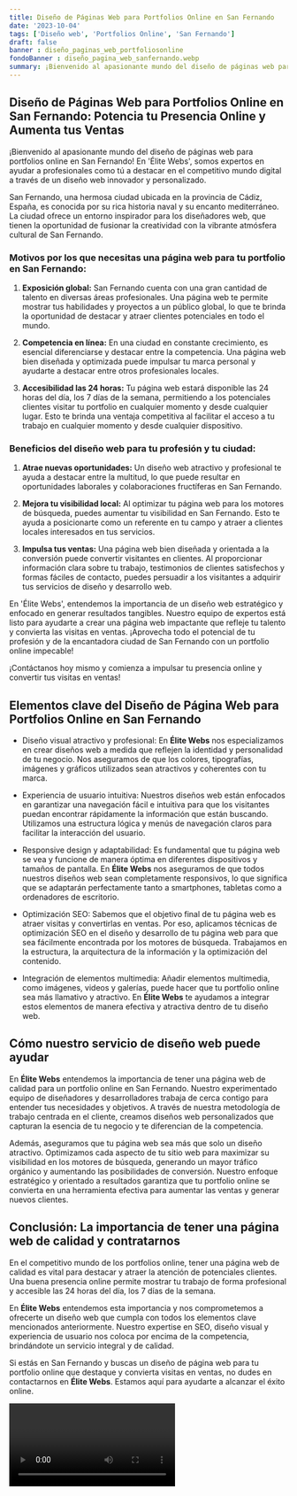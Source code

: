 ```yaml
---
title: Diseño de Páginas Web para Portfolios Online en San Fernando
date: '2023-10-04'
tags: ['Diseño web', 'Portfolios Online', 'San Fernando']
draft: false
banner : diseño_paginas_web_portfoliosonline
fondoBanner : diseño_pagina_web_sanfernando.webp
summary: ¡Bienvenido al apasionante mundo del diseño de páginas web para portfolios online en San Fernando! En 'Élite Webs', somos expertos en ayudar a profesionales como tú a destacar en el competitivo mundo digital a través de un diseño web innovador y personalizado.
---
```


## Diseño de Páginas Web para Portfolios Online en San Fernando: Potencia tu Presencia Online y Aumenta tus Ventas

¡Bienvenido al apasionante mundo del diseño de páginas web para portfolios online en San Fernando! En 'Élite Webs', somos expertos en ayudar a profesionales como tú a destacar en el competitivo mundo digital a través de un diseño web innovador y personalizado.

San Fernando, una hermosa ciudad ubicada en la provincia de Cádiz, España, es conocida por su rica historia naval y su encanto mediterráneo. La ciudad ofrece un entorno inspirador para los diseñadores web, que tienen la oportunidad de fusionar la creatividad con la vibrante atmósfera cultural de San Fernando.

### Motivos por los que necesitas una página web para tu portfolio en San Fernando:

1. **Exposición global:** San Fernando cuenta con una gran cantidad de talento en diversas áreas profesionales. Una página web te permite mostrar tus habilidades y proyectos a un público global, lo que te brinda la oportunidad de destacar y atraer clientes potenciales en todo el mundo.

2. **Competencia en línea:** En una ciudad en constante crecimiento, es esencial diferenciarse y destacar entre la competencia. Una página web bien diseñada y optimizada puede impulsar tu marca personal y ayudarte a destacar entre otros profesionales locales.

3. **Accesibilidad las 24 horas:** Tu página web estará disponible las 24 horas del día, los 7 días de la semana, permitiendo a los potenciales clientes visitar tu portfolio en cualquier momento y desde cualquier lugar. Esto te brinda una ventaja competitiva al facilitar el acceso a tu trabajo en cualquier momento y desde cualquier dispositivo.

### Beneficios del diseño web para tu profesión y tu ciudad:

1. **Atrae nuevas oportunidades:** Un diseño web atractivo y profesional te ayuda a destacar entre la multitud, lo que puede resultar en oportunidades laborales y colaboraciones fructíferas en San Fernando.

2. **Mejora tu visibilidad local:** Al optimizar tu página web para los motores de búsqueda, puedes aumentar tu visibilidad en San Fernando. Esto te ayuda a posicionarte como un referente en tu campo y atraer a clientes locales interesados en tus servicios.

3. **Impulsa tus ventas:** Una página web bien diseñada y orientada a la conversión puede convertir visitantes en clientes. Al proporcionar información clara sobre tu trabajo, testimonios de clientes satisfechos y formas fáciles de contacto, puedes persuadir a los visitantes a adquirir tus servicios de diseño y desarrollo web.

En 'Élite Webs', entendemos la importancia de un diseño web estratégico y enfocado en generar resultados tangibles. Nuestro equipo de expertos está listo para ayudarte a crear una página web impactante que refleje tu talento y convierta las visitas en ventas. ¡Aprovecha todo el potencial de tu profesión y de la encantadora ciudad de San Fernando con un portfolio online impecable!

¡Contáctanos hoy mismo y comienza a impulsar tu presencia online y convertir tus visitas en ventas!

<GifSeo />

<Cta />

## Elementos clave del Diseño de Página Web para Portfolios Online en San Fernando

- Diseño visual atractivo y profesional: En **Élite Webs** nos especializamos en crear diseños web a medida que reflejen la identidad y personalidad de tu negocio. Nos aseguramos de que los colores, tipografías, imágenes y gráficos utilizados sean atractivos y coherentes con tu marca.

- Experiencia de usuario intuitiva: Nuestros diseños web están enfocados en garantizar una navegación fácil e intuitiva para que los visitantes puedan encontrar rápidamente la información que están buscando. Utilizamos una estructura lógica y menús de navegación claros para facilitar la interacción del usuario.

- Responsive design y adaptabilidad: Es fundamental que tu página web se vea y funcione de manera óptima en diferentes dispositivos y tamaños de pantalla. En **Élite Webs** nos aseguramos de que todos nuestros diseños web sean completamente responsivos, lo que significa que se adaptarán perfectamente tanto a smartphones, tabletas como a ordenadores de escritorio.

- Optimización SEO: Sabemos que el objetivo final de tu página web es atraer visitas y convertirlas en ventas. Por eso, aplicamos técnicas de optimización SEO en el diseño y desarrollo de tu página web para que sea fácilmente encontrada por los motores de búsqueda. Trabajamos en la estructura, la arquitectura de la información y la optimización del contenido.

- Integración de elementos multimedia: Añadir elementos multimedia, como imágenes, videos y galerías, puede hacer que tu portfolio online sea más llamativo y atractivo. En **Élite Webs** te ayudamos a integrar estos elementos de manera efectiva y atractiva dentro de tu diseño web.

## Cómo nuestro servicio de diseño web puede ayudar

En **Élite Webs** entendemos la importancia de tener una página web de calidad para un portfolio online en San Fernando. Nuestro experimentado equipo de diseñadores y desarrolladores trabaja de cerca contigo para entender tus necesidades y objetivos. A través de nuestra metodología de trabajo centrada en el cliente, creamos diseños web personalizados que capturan la esencia de tu negocio y te diferencian de la competencia.

Además, aseguramos que tu página web sea más que solo un diseño atractivo. Optimizamos cada aspecto de tu sitio web para maximizar su visibilidad en los motores de búsqueda, generando un mayor tráfico orgánico y aumentando las posibilidades de conversión. Nuestro enfoque estratégico y orientado a resultados garantiza que tu portfolio online se convierta en una herramienta efectiva para aumentar las ventas y generar nuevos clientes.

## Conclusión: La importancia de tener una página web de calidad y contratarnos

En el competitivo mundo de los portfolios online, tener una página web de calidad es vital para destacar y atraer la atención de potenciales clientes. Una buena presencia online permite mostrar tu trabajo de forma profesional y accesible las 24 horas del día, los 7 días de la semana.

En **Élite Webs** entendemos esta importancia y nos comprometemos a ofrecerte un diseño web que cumpla con todos los elementos clave mencionados anteriormente. Nuestro expertise en SEO, diseño visual y experiencia de usuario nos coloca por encima de la competencia, brindándote un servicio integral y de calidad.

Si estás en San Fernando y buscas un diseño de página web para tu portfolio online que destaque y convierta visitas en ventas, no dudes en contactarnos en **Élite Webs**. Estamos aquí para ayudarte a alcanzar el éxito online.

<Video />

<CtaBot job='Portfolios Online' city='San Fernando'/>

<Gmaps query='San Fernando+españa+maps' />